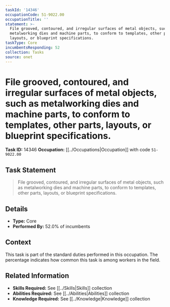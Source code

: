 ```yaml
---
taskId: '14346'
occupationCode: 51-9022.00
occupationTitle: ''
statement: >-
  File grooved, contoured, and irregular surfaces of metal objects, such as
  metalworking dies and machine parts, to conform to templates, other parts,
  layouts, or blueprint specifications.
taskType: Core
incumbentsResponding: 52
collection: Tasks
source: onet
---
```

# File grooved, contoured, and irregular surfaces of metal objects, such as metalworking dies and machine parts, to conform to templates, other parts, layouts, or blueprint specifications.

**Task ID:** 14346
**Occupation:** [[../Occupations|Occupation]] with code `51-9022.00`

## Task Statement

> File grooved, contoured, and irregular surfaces of metal objects, such as metalworking dies and machine parts, to conform to templates, other parts, layouts, or blueprint specifications.

## Details

- **Type:** Core
- **Performed By:** 52.0% of incumbents

## Context

This task is part of the standard duties performed in this occupation. The percentage indicates how common this task is among workers in the field.

## Related Information

- **Skills Required:** See [[../Skills|Skills]] collection
- **Abilities Required:** See [[../Abilities|Abilities]] collection
- **Knowledge Required:** See [[../Knowledge|Knowledge]] collection
